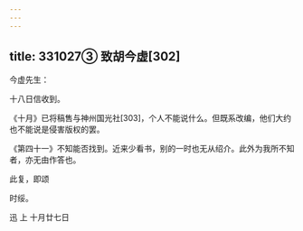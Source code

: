 ```yaml
---
---
---
```

title: 331027③ 致胡今虚[302]
---




今虚先生：

十八日信收到。

《十月》已将稿售与神州国光社[303]，个人不能说什么。但既系改编，他们大约也不能说是侵害版权的罢。

《第四十一》不知能否找到。近来少看书，别的一时也无从绍介。此外为我所不知者，亦无由作答也。

此复，即颂

时绥。

迅 上 十月廿七日